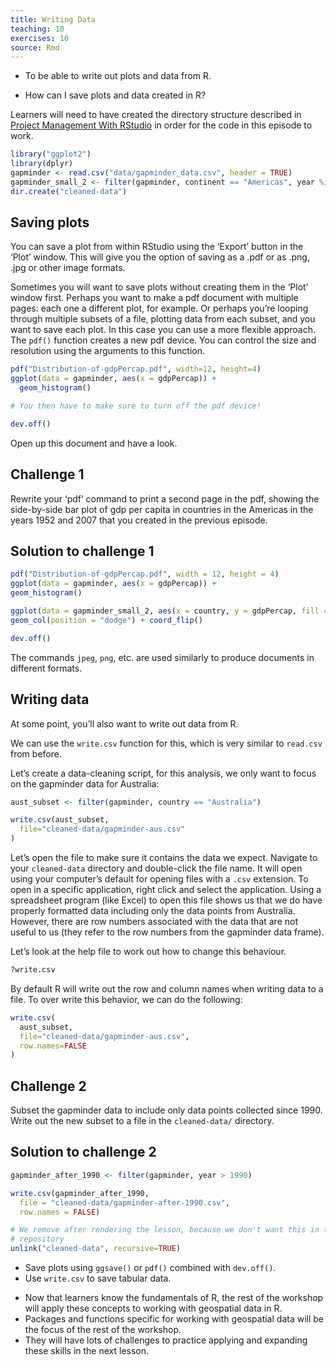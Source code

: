 ```yaml
---
title: Writing Data
teaching: 10
exercises: 10
source: Rmd
---
```


::::::::::::::::::::::::::::::::::::::: objectives

- To be able to write out plots and data from R.

::::::::::::::::::::::::::::::::::::::::::::::::::

:::::::::::::::::::::::::::::::::::::::: questions

- How can I save plots and data created in R?

::::::::::::::::::::::::::::::::::::::::::::::::::

:::::::::::::::::::::::::::::::::::::::: instructor

Learners will need to have created the directory structure described in 
[Project Management With RStudio](../episodes/02-project-intro.Rmd) in order 
for the code in this episode to work.

::::::::::::::::::::::::::::::::::::::::

```r
library("ggplot2")
library(dplyr)
gapminder <- read.csv("data/gapminder_data.csv", header = TRUE)
gapminder_small_2 <- filter(gapminder, continent == "Americas", year %in% c(1952, 2007))
dir.create("cleaned-data")
```

## Saving plots

You can save a plot from within RStudio using the 'Export' button
in the 'Plot' window. This will give you the option of saving as a
.pdf or as .png, .jpg or other image formats.

Sometimes you will want to save plots without creating them in the
'Plot' window first. Perhaps you want to make a pdf document with
multiple pages: each one a different plot, for example. Or perhaps
you're looping through multiple subsets of a file, plotting data from
each subset, and you want to save each plot.
In this case you can use a more flexible approach. The
`pdf()` function creates a new pdf device. You can control the size and resolution
using the arguments to this function.

```r
pdf("Distribution-of-gdpPercap.pdf", width=12, height=4)
ggplot(data = gapminder, aes(x = gdpPercap)) +   
  geom_histogram()

# You then have to make sure to turn off the pdf device!

dev.off()
```

Open up this document and have a look.

:::::::::::::::::::::::::::::::::::::::  challenge

## Challenge 1

Rewrite your 'pdf' command to print a second
page in the pdf, showing the side-by-side bar
plot of gdp per capita in countries in the Americas
in the years 1952 and 2007 that you created in the
previous episode.

:::::::::::::::  solution

## Solution to challenge 1

```r
pdf("Distribution-of-gdpPercap.pdf", width = 12, height = 4)
ggplot(data = gapminder, aes(x = gdpPercap)) + 
geom_histogram()

ggplot(data = gapminder_small_2, aes(x = country, y = gdpPercap, fill = as.factor(year))) +
geom_col(position = "dodge") + coord_flip()

dev.off()
```

:::::::::::::::::::::::::

::::::::::::::::::::::::::::::::::::::::::::::::::

The commands `jpeg`, `png`, etc. are used similarly to produce
documents in different formats.

## Writing data

At some point, you'll also want to write out data from R.

We can use the `write.csv` function for this, which is
very similar to `read.csv` from before.

Let's create a data-cleaning script, for this analysis, we
only want to focus on the gapminder data for Australia:

```r
aust_subset <- filter(gapminder, country == "Australia")

write.csv(aust_subset,
  file="cleaned-data/gapminder-aus.csv"
)
```

Let's open the file to make sure it contains the data we expect. Navigate to your
`cleaned-data` directory and double-click the file name. It will open using your
computer's default for opening files with a `.csv` extension. To open in a specific
application, right click and select the application. Using a spreadsheet program
(like Excel) to open this file shows us that we do have properly formatted data
including only the data points from Australia. However, there are row numbers
associated with the data that are not useful to us (they refer to the row numbers
from the gapminder data frame).

Let's look at the help file to work out how to change this
behaviour.

```r
?write.csv
```

By default R will write out the row and
column names when writing data to a file.
To over write this behavior, we can do the following:

```r
write.csv(
  aust_subset,
  file="cleaned-data/gapminder-aus.csv",
  row.names=FALSE
)
```

:::::::::::::::::::::::::::::::::::::::  challenge

## Challenge 2

Subset the gapminder
data to include only data points collected since 1990. Write out the new subset to a file
in the `cleaned-data/` directory.

:::::::::::::::  solution

## Solution to challenge 2

```r

gapminder_after_1990 <- filter(gapminder, year > 1990)

write.csv(gapminder_after_1990,
  file = "cleaned-data/gapminder-after-1990.csv",
  row.names = FALSE)
```

:::::::::::::::::::::::::

::::::::::::::::::::::::::::::::::::::::::::::::::

```r
# We remove after rendering the lesson, because we don't want this in the lesson
# repository
unlink("cleaned-data", recursive=TRUE)
```

:::::::::::::::::::::::::::::::::::::::: keypoints

- Save plots using `ggsave()` or `pdf()` combined with `dev.off()`.
- Use `write.csv` to save tabular data.

::::::::::::::::::::::::::::::::::::::::::::::::::


:::::::::::::::::::::::::::::::::::::::: instructor

- Now that learners know the fundamentals of R, the rest of the workshop will 
  apply these concepts to working with geospatial data in R.
- Packages and functions specific for working with geospatial data will be the 
  focus of the rest of the workshop.
- They will have lots of challenges to practice applying and expanding these 
  skills in the next lesson.

::::::::::::::::::::::::::::::::::::::::

